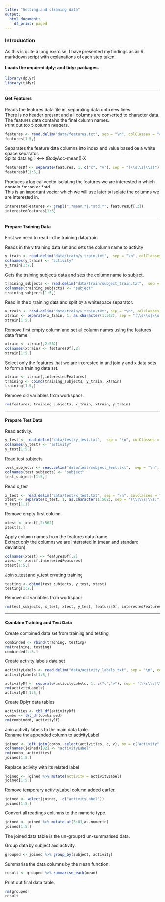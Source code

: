 ---
title: "Getting and cleaning data"
output:
  html_document:
    df_print: paged
---

### Introduction
As this is quite a long exercise, I have presented my findings as an R markdown script with explanations of each step taken.

#### Loads the required dplyr and tidyr packages.
```{r}
library(dplyr)
library(tidyr)
```

---

#### Get Features  
Reads the features data file in, separating data onto new lines.  
There is no header present and all columns are converted to character data.  
The features data contains the final column names.  
Print out top 5 column headers.  
```{r}
features <- read.delim("data/features.txt", sep = "\n", colClasses = "character", header = FALSE)
features[1:5,]
```

Separates the feature data columns into index and value based on a white space separator.  
Splits data eg 1 <--> tBodyAcc-mean()-X  
```{r}
featuresDf <- separate(features, 1, c("c", "v"), sep = "(\\s\\s|\\s)")
featuresDf[1:5,]
```

Produces a logical vector isolating the features we are interested in which contain \*mean or \*std  
This is an important vector which we will use later to isolate the columns we are interested in.  
```{r}
interestedFeatures <- grepl(".*mean.*|.*std.*", featuresDf[,2])
interestedFeatures[1:5]
```

---

#### Prepare Training Data  

First we need to read in the training data/train  

Reads in the y training data set and sets the column name to activity
```{r}
y_train <- read.delim("data/train/y_train.txt",  sep = "\n", colClasses = "character", header = FALSE)
colnames(y_train) <- "activity"
y_train[1:5,]
```

Gets the training subjects data and sets the column name to subject.  
```{r}
training_subjects <- read.delim("data/train/subject_train.txt",  sep = "\n", colClasses = "character", header = FALSE)
colnames(training_subjects) <- "subject"
training_subjects[1:5,]
```
Read in the x_training data and split by a whitespace separator.  
```{r}
x_train <- read.delim("data/train/x_train.txt", sep = "\n", colClasses = "character", header = FALSE)
xtrain <- separate(x_train, 1, as.character(1:562), sep = "(\\s\\s|\\s)")
xtrain[1:5,]
```

Remove first empty column and set all column names using the features data frame.  
```{r}
xtrain <- xtrain[,2:562]
colnames(xtrain) <- featuresDf[,2]
xtrain[1:5,]
```

Select only the features that we are interested in and join y and x data sets to form a training data set.
```{r}
xtrain <- xtrain[,interestedFeatures]
training <- cbind(training_subjects, y_train, xtrain)
training[1:5,]
```

Remove old variables from workspace.
```{r}
rm(features, training_subjects, x_train, xtrain, y_train)
```

---

#### Prepare Test Data  


Read activity.
```{R}
y_test <- read.delim("data/test/y_test.txt",  sep = "\n", colClasses = "character", header = FALSE)
colnames(y_test) <- "activity"
y_test[1:5,]
```


Read test subjects
```{r}
test_subjects <- read.delim("data/test/subject_test.txt",  sep = "\n", colClasses = "character", header = FALSE)
colnames(test_subjects) <- "subject"
test_subjects[1:5,]
```


Read x_test
```{r}
x_test <- read.delim("data/test/x_test.txt", sep = "\n", colClasses = "character", header = FALSE)
xtest <- separate(x_test, 1, as.character(1:562), sep = "(\\s\\s|\\s)")
x_test[1,1]
```


Remove empty first column
```{r}
xtest <- xtest[,2:562]
xtest[1,]
```

Apply column names from the features data frame.  
Extract only the columns we are interested in (mean and standard deviation).
```{r}
colnames(xtest) <- featuresDf[,2] 
xtest <- xtest[,interestedFeatures]
xtest[1:5,]
```

Join x_test and y_test creating training
```{r}
testing <- cbind(test_subjects, y_test, xtest)
testing[1:5,]
```


Remove old variables from workspace
```{r}
rm(test_subjects, x_test, xtest, y_test, featuresDf, interestedFeatures)
```

---

#### Combine Training and Test Data

Create combined data set from training and testing
```{r}
combinded <- rbind(training, testing)
rm(training, testing)
combinded[1:5,]
```

Create activity labels data set
```{r}
activityLabels <- read.delim("data/activity_labels.txt", sep = "\n", colClasses = "character", header = FALSE)
activityLabels[1:5,]
```

```{r}
activityDf <- separate(activityLabels, 1, c("c","v"), sep = "(\\s\\s|\\s)")
rm(activityLabels)
activityDf[1:5,]
```


Create Dplyr data tables
```{r}
activities <- tbl_df(activityDf)
combo <- tbl_df(combinded)
rm(combinded, activityDf)
```

Join activity labels to the main data table.  
Rename the appended column to activityLabel
```{r}
joined <- left_join(combo, select(activities, c, v), by = c("activity" = "c"))
colnames(joined)[82] <- "activityLabel"
rm(combo, activities)
joined[1:5,]
```

Replace activity with its related label
```{r}
joined <- joined %>% mutate(activity = activityLabel)
joined[1:5,]
```

Remove temporary activityLabel column added earlier.
```{r}
joined <- select(joined, -c("activityLabel"))
joined[1:5,]
```

Convert all readings columns to the numeric type.
```{r}
joined <- joined %>% mutate_at(3:81,as.numeric)
joined[1:5,]
```

The joined data table is the un-grouped un-summarised data.  

Group data by subject and activity.
```{r}
grouped <- joined %>% group_by(subject, activity)
```

Summarise the data columns by the mean function.
```{r}
result <- grouped %>% summarise_each(mean)
```

Print out final data table.
```{r}
rm(grouped)
result
```
